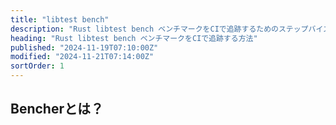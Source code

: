```yaml
---
title: "libtest bench"
description: "Rust libtest bench ベンチマークをCIで追跡するためのステップバイステップガイド"
heading: "Rust libtest bench ベンチマークをCIで追跡する方法"
published: "2024-11-19T07:10:00Z"
modified: "2024-11-21T07:14:00Z"
sortOrder: 1
---
```



<Intro
  text="libtest bench で Rust コードをベンチマークする方法"
  url="/ja/learn/benchmarking/rust/libtest-bench/"
  name="libtest bench"
/>

## Bencherとは？

<BencherIntro />

<Steps
  adapter="rust_bench"
  url="/ja/docs/explanation/adapters/#-rust-bench"
/>

<RustBench />

<br />

<CallToAction lang={Language.ja} />